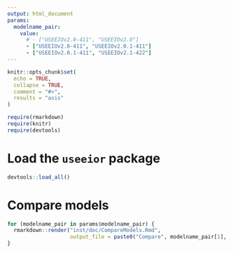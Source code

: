 ```yaml
---
output: html_document
params:
  modelname_pair:
    value:
      # - ["USEEIOv2.0-411", "USEEIOv2.0"]
      - ["USEEIOv2.0-411", "USEEIOv2.0.1-411"]
      - ["USEEIOv2.0.1-411", "USEEIOv2.1-422"]
---
```


```r
knitr::opts_chunk$set(
  echo = TRUE,
  collapse = TRUE,
  comment = "#>",
  results = "asis"
)

require(rmarkdown)
require(knitr)
require(devtools)
```

# Load the `useeior` package
```r
devtools::load_all()
```
# Compare models
```r
for (modelname_pair in params$modelname_pair) {
  rmarkdown::render("inst/doc/CompareModels.Rmd",
                    output_file = paste0("Compare", modelname_pair[1], "&", modelname_pair[2], ".html"))
}
```
